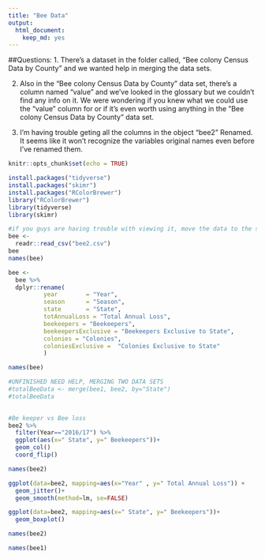 ```yaml
---
title: "Bee Data"
output: 
  html_document: 
    keep_md: yes
---
```

##Questions:
1. There’s a dataset in the folder called, “Bee colony Census Data by County”  and we wanted help in merging the data sets. 


2. Also in the “Bee colony Census Data by County” data set, there’s a column named “value” and we’ve looked in the glossary but we couldn’t find any info on it. We were wondering if you knew what we could use the “value” column for or if it’s even worth using anything in the ”Bee colony Census Data by County” data set. 

3. I'm having trouble geting all the columns in the object "bee2" Renamed. It seems like it won't recognize the variables original names even before I've renamed them. 

```r
knitr::opts_chunk$set(echo = TRUE)
```
```r
install.packages("tidyverse")
install.packages("skimr")
install.packages("RColorBrewer")
library("RColorBrewer")
library(tidyverse)
library(skimr)
```


```r
#if you guys are having trouble with viewing it, move the data to the same folder. ie move the rmd file to the finley data folder or move the excel sheet to the "animal-master" folder
bee <- 
  readr::read_csv("bee2.csv")
bee
names(bee)
```

```r

bee <- 
  bee %>% 
  dplyr::rename(
          year        = "Year",
          season      = "Season",
          state       = "State",
          totAnnualLoss = "Total Annual Loss",
          beekeepers = "Beekeepers",
          beekeepersExclusive = "Beekeepers Exclusive to State",
          colonies = "Colonies",
          coloniesExclusive =  "Colonies Exclusive to State" 
          )

names(bee)
```

```r
#UNFINISHED NEED HELP, MERGING TWO DATA SETS
#totalBeeData <- merge(bee1, bee2, by="State")
#totalBeeData
  
```


```r
#Be keeper vs Bee loss
bee2 %>% 
  filter(Year=="2016/17") %>% 
  ggplot(aes(x=" State", y=" Beekeepers"))+
  geom_col()
  coord_flip()
```
```r
names(bee2)

```
```r
ggplot(data=bee2, mapping=aes(x="Year" , y=" Total Annual Loss")) +
  geom_jitter()+
  geom_smooth(method=lm, se=FALSE)
```

```r
ggplot(data=bee2, mapping=aes(x=" State", y=" Beekeepers"))+
  geom_boxplot()
```
```r
names(bee2)

```
```r
names(bee1)

```







